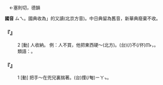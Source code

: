 
=={{ruby|塞|ㄙㄟ}}==

　←塞則切，德韻

'''國音''' <rt>ㄙㄟ</rt>。國典收為{{ruby|「|ㄙㄞ}}」的又讀(北京方音)。中日典留為舊音，新華典廢棄不收。

    

==='''『{{ruby|塞|ㄙㄟ}}』'''===
:2  [動] {{ruby|強|ㄑㄧㄤˇ}}人收納。 例：人不買，他把東西硬～(北方)。(台){{ruby|人|ㄌㄤˊ}}{{ruby|著|ㄉㄧㄜㆷ}}(/{{ruby|都|ㄉㄜ˫}})不(/伓)<rt>ㆬ˫</rt>{{ruby|買|ㆠㆤˋ}}{{ruby|/|ㆠㄨㆤˋ}}，{{ruby|伊|ㄧ}}{{ruby|硬|ㄫㄧ˫}}{{ruby|/|ㄫㆤ˫}}{{ruby|強|ㄍㄧㆲˊ}}{{ruby|→|ㄍㄧㆲ˫}}{{ruby|塞|ㄙㆤㆷ}}{{ruby|付|ㄏㆦ˫}}{{ruby|人|·ㄌㄤˊ}}。
:類語：{{ruby|掗|ㄧㄚˋ}}{{ruby|把|·ㄅㄚˇ}}。
:
    

==='''『{{ruby|塞|ㄙㄟ}}』'''===
:1  [動] 把手～在兜兒裏揣著。(台){{ruby|手|ㄑㄧㄨˋ}}{{ruby|塞|ㄙㄨㆤㆷ}}{{ruby|/|ㄙㆤㆷ}}{{ruby|<mark>&#xffa4f;</mark>|ㄉㄧㆰ˪}}{{ruby|橐|ㄌㄚㆶ}}{{ruby|袋|ㄉㆤ˫}}{{ruby|仔|ㄚ}}{{ruby|內|ㄌㄞ˫}}{{ruby|去|ㄎㄧ˪}}擛(/匎)<rt>ㄧㄚㆴ</rt>{{ruby|咧|ㄌㆤ˪}}。
    
